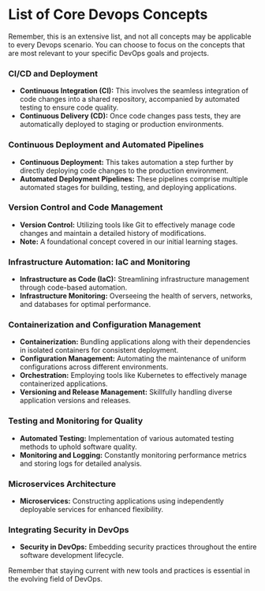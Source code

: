 
# List of Core Devops Concepts

<Callout type="info" emoji="ℹ️">
  Remember, this is an extensive list, and not all concepts may be applicable to
  every Devops scenario. You can choose to focus on the concepts that are most
  relevant to your specific DevOps goals and projects.
</Callout>

<Steps>

### CI/CD and Deployment

- **Continuous Integration (CI):** This involves the seamless integration of code changes into a shared repository, accompanied by automated testing to ensure code quality.
- **Continuous Delivery (CD):** Once code changes pass tests, they are automatically deployed to staging or production environments.

### Continuous Deployment and Automated Pipelines

- **Continuous Deployment:** This takes automation a step further by directly deploying code changes to the production environment.
- **Automated Deployment Pipelines:** These pipelines comprise multiple automated stages for building, testing, and deploying applications.

### Version Control and Code Management

- **Version Control:** Utilizing tools like Git to effectively manage code changes and maintain a detailed history of modifications.
- **Note:** A foundational concept covered in our initial learning stages.

### Infrastructure Automation: IaC and Monitoring

- **Infrastructure as Code (IaC):** Streamlining infrastructure management through code-based automation.
- **Infrastructure Monitoring:** Overseeing the health of servers, networks, and databases for optimal performance.

### Containerization and Configuration Management

- **Containerization:** Bundling applications along with their dependencies in isolated containers for consistent deployment.
- **Configuration Management:** Automating the maintenance of uniform configurations across different environments.
- **Orchestration:** Employing tools like Kubernetes to effectively manage containerized applications.
- **Versioning and Release Management:** Skillfully handling diverse application versions and releases.

### Testing and Monitoring for Quality

- **Automated Testing:** Implementation of various automated testing methods to uphold software quality.
- **Monitoring and Logging:** Constantly monitoring performance metrics and storing logs for detailed analysis.

### Microservices Architecture

- **Microservices:** Constructing applications using independently deployable services for enhanced flexibility.

### Integrating Security in DevOps

- **Security in DevOps:** Embedding security practices throughout the entire software development lifecycle.

</Steps>

Remember that staying current with new tools and practices is essential in the evolving field of DevOps.
